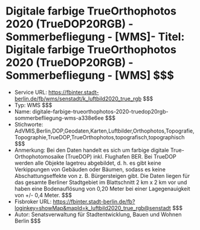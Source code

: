 # Digitale farbige TrueOrthophotos 2020 (TrueDOP20RGB) - Sommerbefliegung - [WMS]- Titel: Digitale farbige TrueOrthophotos 2020 (TrueDOP20RGB) - Sommerbefliegung - [WMS] $$$
- Service URL: https://fbinter.stadt-berlin.de/fb/wms/senstadt/k_luftbild2020_true_rgb $$$
- Typ: WMS $$$
- Name: digitale-farbige-trueorthophotos-2020-truedop20rgb-sommerbefliegung-wms-a338e6ee $$$
- Stichworte: AdVMIS,Berlin,DOP,Geodaten,Karten,Luftbilder,Orthophotos,Topografie,Topographie,TrueDOP,TrueOrthophotos,topografisch,topographisch $$$
- Anmerkung: Bei den Daten handelt es sich um farbige digitale True-Orthophotomosaike (TrueDOP) inkl. Flughafen BER. Bei TrueDOP werden alle Objekte lagetreu abgebildet, d. h. es gibt keine Verkippungen von Gebäuden oder Bäumen, sodass es keine Abschattungseffekte von z. B. Bürgersteigen gibt. Die Daten liegen für das gesamte Berliner Stadtgebiet im Blattschnitt 2 km x 2 km vor und haben eine Bodenauflösung von 0,20 Meter bei einer Lagegenauigkeit von +/- 0,4 Meter. $$$
- Fisbroker URL: https://fbinter.stadt-berlin.de/fb?loginkey=showMap&mapId=k_luftbild2020_true_rgb@senstadt $$$
- Autor: Senatsverwaltung für Stadtentwicklung, Bauen und Wohnen Berlin $$$
